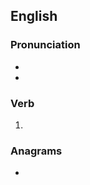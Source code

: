 ==English==

===Pronunciation===
* {{IPA|en|/ɡʌʃt/}}
* {{rhymes|en|ʌʃt|s=1}}

===Verb===
{{head|en|verb form}}

# {{en-past of|gush}}

===Anagrams===
* {{anagrams|en|a=deghsu|hudges}}